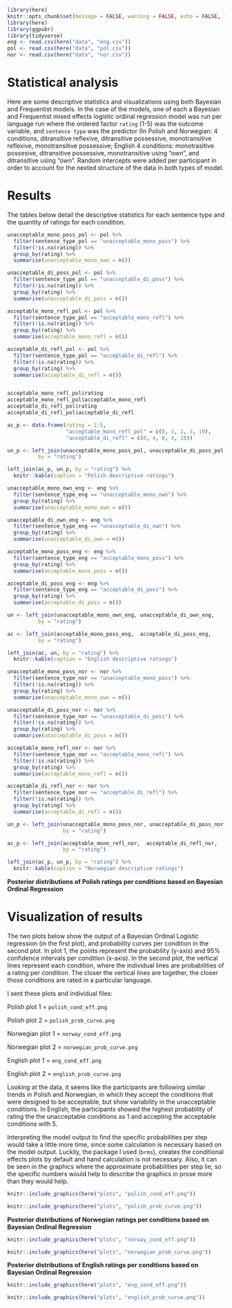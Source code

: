 
```r
library(here)
knitr::opts_chunk$set(message = FALSE, warning = FALSE, echo = FALSE, fig.width = 7, fig.height = 6)
library(here)
library(ggpubr)
library(tidyverse)
eng <- read.csv(here("data", "eng.csv"))
pol <- read.csv(here("data", "pol.csv"))
nor <- read.csv(here("data", "nor.csv"))
```

# Statistical analysis
Here are some descriptive statistics and visualizations using both Bayesian and Frequentist models. In the case of the models, one of each a Bayesian and Frequentist mixed effects logistic ordinal regression model was run per language run where the ordered factor `rating` (1-5) was the outcome variable, and `sentence type` was the predictor (In Polish and Norwegian: 4 conditions, ditransitive reflexive, ditransitive possessive, monotransitive reflexive, monotransitive possessive; English 4 conditions: monotrasitive possesive, ditransitive possessive, monotransitive using "own", and ditransitive using "own". Random intercepts were added per participant in order to account for the nexted structure of the data in both types of model. 

# Results 

The tables below detail the descriptive statistics for each sentence type and the quantity of ratings for each condition. 

```r
unacceptable_mono_poss_pol <- pol %>% 
  filter(sentence_type_pol == "unacceptable_mono_poss") %>% 
  filter(!is.na(rating)) %>% 
  group_by(rating) %>%
  summarise(unacceptable_mono_own = n()) 

unacceptable_di_poss_pol <- pol %>% 
  filter(sentence_type_pol == "unacceptable_di_poss") %>% 
  filter(!is.na(rating)) %>% 
  group_by(rating) %>%
  summarise(unacceptable_di_poss = n()) 

acceptable_mono_refl_pol <- pol %>% 
  filter(sentence_type_pol == "acceptable_mono_refl") %>% 
  filter(!is.na(rating)) %>% 
  group_by(rating) %>%
  summarise(acceptable_mono_refl = n()) 

acceptable_di_refl_pol <- pol %>% 
  filter(sentence_type_pol == "acceptable_di_refl") %>%
  filter(!is.na(rating)) %>% 
  group_by(rating) %>%
  summarise(acceptable_di_refl = n()) 


acceptable_mono_refl_pol$rating
acceptable_mono_refl_pol$acceptable_mono_refl
acceptable_di_refl_pol$rating
acceptable_di_refl_pol$acceptable_di_refl

ac_p <- data.frame(rating = 1:5, 
                   "acceptable_mono_refl_pol" = c(0, 1, 2, 3, 19),
                   "acceptable_di_refl" = c(0, 4, 0, 4, 18))

un_p <- left_join(unacceptable_mono_poss_pol, unacceptable_di_poss_pol,
          by = "rating")
```


```r
left_join(ac_p, un_p, by = "rating") %>% 
  knitr::kable(caption = "Polish descriptive ratings")
```


```r
unacceptable_mono_own_eng <- eng %>% 
  filter(sentence_type_eng == "unacceptable_mono_own") %>% 
  group_by(rating) %>%
  summarise(unacceptable_mono_own = n()) 

unacceptable_di_own_eng <- eng %>% 
  filter(sentence_type_eng == "unacceptable_di_own") %>% 
  group_by(rating) %>%
  summarise(unacceptable_di_own = n()) 

acceptable_mono_poss_eng <- eng %>% 
  filter(sentence_type_eng == "acceptable_mono_poss") %>% 
  group_by(rating) %>%
  summarise(acceptable_mono_poss = n()) 

acceptable_di_poss_eng <- eng %>% 
  filter(sentence_type_eng == "acceptable_di_poss") %>% 
  group_by(rating) %>%
  summarise(acceptable_di_poss = n()) 

un <- left_join(unacceptable_mono_own_eng, unacceptable_di_own_eng,
          by = "rating")

ac <- left_join(acceptable_mono_poss_eng,  acceptable_di_poss_eng,
          by = "rating")

left_join(ac, un, by = "rating") %>% 
  knitr::kable(caption = "English descriptive ratings")
```

```r

unacceptable_mono_poss_nor <- nor %>% 
  filter(sentence_type_nor == "unacceptable_mono_poss") %>% 
  filter(!is.na(rating)) %>% 
  group_by(rating) %>%
  summarise(unacceptable_mono_own = n()) 

unacceptable_di_poss_nor <- nor %>% 
  filter(sentence_type_nor == "unacceptable_di_poss") %>% 
  filter(!is.na(rating)) %>% 
  group_by(rating) %>%
  summarise(unacceptable_di_poss = n()) 

acceptable_mono_refl_nor <- nor %>% 
  filter(sentence_type_nor == "acceptable_mono_refl") %>% 
  filter(!is.na(rating)) %>% 
  group_by(rating) %>%
  summarise(acceptable_mono_refl = n()) 

acceptable_di_refl_nor <- nor %>% 
  filter(sentence_type_nor == "acceptable_di_refl") %>%
  filter(!is.na(rating)) %>% 
  group_by(rating) %>%
  summarise(acceptable_di_refl = n()) 

un_p <- left_join(unacceptable_mono_poss_nor, unacceptable_di_poss_nor,
                  by = "rating")

ac_p <- left_join(acceptable_mono_refl_nor,  acceptable_di_refl_nor,
                  by = "rating")

left_join(ac_p, un_p, by = "rating") %>% 
  knitr::kable(caption = "Norwegian descriptive ratings")

```

**Posterior distributions of Polish ratings per conditions based on Bayesian Ordinal Regression**

# Visualization of results 

The two plots below show the output of a Bayesian Ordinal Logistic regression (in the first plot), and probability curves per condition in the second plot. In plot 1, the points represent the probability (y-axis) and 95% confidence intervals per condition (x-axis). In the second plot, the vertical lines represent each condition, where the individual lines are probabilities of a rating per condition. The closer the vertical lines are together, the closer those conditions are rated in a particular language.

I sent these plots and individual files: 

Polish plot 1 = `polish_cond_eff.png`

Polish plot 2 = `polish_prob_curve.png`

Norwegian plot 1 = `norway_cond_eff.png`

Norwegian plot 2 = `norwegian_prob_curve.png`

English plot 1 = `eng_cond_eff.png`

English plot 2 = `english_prob_curve.png`

Looking at the data, it seems like the participants are following similar trends in Polish and Norwegian, in which they accept the conditions that were designed to be acceptable, but show variability in the unacceptable conditions. In English, the participants showed the highest probability of rating the  the unacceptable conditions as 1 and accepting the acceptable conditions with 5. 

Interpreting the model output to find the specific probabilities per step would take a little more time, since some calculation is necessary based on the model output. Luckily, the package I used (`brms`), creates the conditional effects plots by default and hand calculation is not necessary. Also, it can be seen in the graphics where the approximate probabilities per step lie, so the specific numbers would help to describe the graphics in prose more than they would help.

```r
knitr::include_graphics(here("plots", "polish_cond_eff.png"))
```

```r
knitr::include_graphics(here("plots", "polish_prob_curve.png"))
````

**Posterior distributions of Norwegian ratings per conditions based on Bayesian Ordinal Regression**
```r
knitr::include_graphics(here("plots", "norway_cond_eff.png"))
```

```r
knitr::include_graphics(here("plots", "norwegian_prob_curve.png"))
````


**Posterior distributions of English ratings per conditions based on Bayesian Ordinal Regression**
```r
knitr::include_graphics(here("plots", "eng_cond_eff.png"))
```

```r
knitr::include_graphics(here("plots", "english_prob_curve.png"))
````